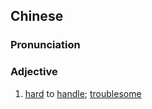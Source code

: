 {{also|难办}}
==Chinese==
{{zh-forms|s=难办}}

===Pronunciation===
{{zh-pron
|m=nánbàn
|h=pfs=nàn-phan
|cat=a
}}

===Adjective===
{{zh-adj}}

# [[hard]] to [[handle]]; [[troublesome]]
#: {{zh-x|事情 越 拖 越 難辦。|The more you put things off, the '''harder''' they become to '''handle'''.}}